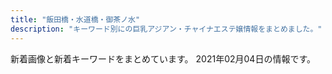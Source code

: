 ```yaml
---
title: "飯田橋・水道橋・御茶ノ水"
description: "キーワード別にの巨乳アジアン・チャイナエステ嬢情報をまとめました。"
---
```


新着画像と新着キーワードをまとめています。
2021年02月04日の情報です。

<DmmAffiliateIns />
<KeywordTable
  shops={
    [
    {
        "img_links": [
            "https://kira.uouono.com/wp-content/uploads/2020/12/1kira.jpg",
            "https://kira.uouono.com/wp-content/themes/este/img/1.jpg",
            "https://kira.uouono.com/wp-content/themes/este/img/tel_footer.png",
            "https://kira.uouono.com/wp-content/uploads/2019/06/1kira.jpg",
            "https://kira.uouono.com/wp-content/uploads/2019/06/4kira.jpg",
            "https://kira.uouono.com/wp-content/themes/este/img/top-img01.png",
            "https://kira.uouono.com/wp-content/themes/este/img/tel_header.png",
            "https://kira.uouono.com/wp-content/themes/este/img/3.jpg",
            "https://kira.uouono.com/wp-content/themes/este/img/call.png",
            "https://kira.uouono.com/wp-content/themes/este/img/2.jpg",
            "https://kira.uouono.com/wp-content/themes/este/img/4.jpg",
            "https://kira.uouono.com/wp-content/uploads/2020/12/1234786kira.jpg",
            "https://kira.uouono.com/wp-content/uploads/2019/12/11kira.jpg",
            "https://kira.uouono.com/wp-content/uploads/2020/12/saiuhkira.jpg",
            "https://kira.uouono.com/wp-content/themes/este/img/top-img02b.png",
            "https://kira.uouono.com/wp-content/uploads/2018/12/11kira.jpg",
            "https://kira.uouono.com/wp-content/themes/este/img/top-img03.png",
            "https://kira.uouono.com/wp-content/uploads/2019/06/2kira.jpg"
        ],
        "name": "\u30ad\u30e9\u30e9",
        "station": "\u795e\u4fdd\u753a\u99c5A1\u51fa\u53e3",
        "keywords": {
            "E": 3,
            "C": 7,
            "F": 3,
            "D": 14
        },
        "url": "https://kira.uouono.com/"
    },
    {
        "name": "\u30d3\u30fc\u30ca\u30b9",
        "url": "http://venus.tyo.cm/",
        "img_links": [
            "http://venus.tyo.cm/images/mainimg.jpg",
            "http://venus.tyo.cm/photos/sites/40/2020/08/2020083109075784.jpeg",
            "http://venus.tyo.cm/photos/sites/40/2020/09/2020090907201348.jpeg",
            "http://venus.tyo.cm/photos/sites/40/2020/08/2020083109075781.jpeg",
            "http://venus.tyo.cm/images/top.png",
            "http://venus.tyo.cm/photos/sites/40/2020/08/2020083110414597.jpeg",
            "http://venus.tyo.cm/images/room6.jpg",
            "http://venus.tyo.cm/photos/sites/40/2020/10/202010021052282.jpeg",
            "http://venus.tyo.cm/photos/sites/40/2020/08/2020083109075883.jpeg",
            "http://venus.tyo.cm/photos/sites/40/2020/05/202005250635220.jpg",
            "http://venus.tyo.cm/photos/sites/40/2020/08/2020083110414612.jpeg",
            "http://venus.tyo.cm/images/room3.jpg",
            "http://venus.tyo.cm/photos/sites/40/2020/09/2020090907201289.jpeg",
            "http://venus.tyo.cm/images/room1.jpg",
            "http://venus.tyo.cm/images/spmainimg.jpg",
            "http://venus.tyo.cm/images/room2.jpg",
            "http://venus.tyo.cm/images/room5.jpg",
            "http://venus.tyo.cm/photos/sites/40/2020/08/2020083109075848.jpeg",
            "http://venus.tyo.cm/images/pagetop.png",
            "http://venus.tyo.cm/photos/sites/40/2020/08/2020083109075912.jpeg",
            "http://venus.tyo.cm/photos/sites/40/2020/08/2020083109075685.jpeg",
            "http://venus.tyo.cm/photos/sites/40/2020/09/2020091012404045.jpeg",
            "http://venus.tyo.cm/images/room4.jpg"
        ],
        "station": "JR\u6c34\u9053\u6a4b\u99c5\u6771\u53e3",
        "keywords": {
            "88": 4,
            "F": 6,
            "D": 18,
            "E": 6,
            "85": 6,
            "89": 6,
            "84": 4,
            "83": 10
        }
    },
    {
        "img_links": [
            "https://i0.wp.com/aromalucky.xyz/wp-content/uploads/2017/12/05-1.jpg",
            "https://i1.wp.com/aromalucky.xyz/wp-content/uploads/2019/10/20.jpg",
            "https://i0.wp.com/aromalucky.xyz/wp-content/uploads/2019/04/13.jpg",
            "https://i2.wp.com/aromalucky.xyz/wp-content/uploads/2019/05/03.png",
            "https://i0.wp.com/aromalucky.xyz/wp-content/uploads/2019/05/15.jpg",
            "https://i0.wp.com/aromalucky.xyz/wp-content/uploads/2019/05/02.png",
            "http://aromalucky.xyz/wp-content/uploads/2019/05/01_02.png",
            "https://i2.wp.com/aromalucky.xyz/wp-content/uploads/2017/12/02.jpg",
            "https://i2.wp.com/aromalucky.xyz/wp-content/uploads/2019/04/12.jpg",
            "https://i1.wp.com/aromalucky.xyz/wp-content/uploads/2017/12/04-1.jpg",
            "https://i1.wp.com/aromalucky.xyz/wp-content/uploads/2019/05/16.jpg",
            "https://i2.wp.com/aromalucky.xyz/wp-content/uploads/2017/12/08.jpg",
            "https://i2.wp.com/aromalucky.xyz/wp-content/uploads/2019/04/14.jpg",
            "https://i2.wp.com/aromalucky.xyz/wp-content/uploads/2017/12/03-1.jpg",
            "https://i2.wp.com/aromalucky.xyz/wp-content/uploads/2020/09/21.jpg"
        ],
        "station": "\u5c0f\u5ddd\u753a\u99c5B4",
        "keywords": {},
        "name": "\u30a2\u30ed\u30de\u30e9\u30c3\u30ad\u30fc",
        "url": "http://aromalucky.xyz/"
    },
    {
        "img_links": [
            "http://sln-relax.com/img/ttl_concept.jpg",
            "http://sln-relax.com/pic/topimg2.jpg",
            "http://sln-relax.com/scdl/staff/10041.jpg",
            "http://sln-relax.com/img/att.jpg",
            "http://sln-relax.com/img/ttl_staff.png",
            "http://sln-relax.com/scdl/staff/10031.jpg",
            "http://sln-relax.com/i/files/girl02.jpg",
            "http://sln-relax.com/img/ttl_mobile.jpg",
            "http://sln-relax.com/scdl/staff/10071.jpg",
            "http://sln-relax.com/i/files/girl01.jpg",
            "http://sln-relax.com/scdl/staff/10021.jpg",
            "http://sln-relax.com/i/files/homeimg.jpg",
            "http://sln-relax.com/img/ttl_tnew.jpg",
            "http://sln-relax.com/scdl/staff/10011.jpg",
            "http://sln-relax.com/scdl/staff/10061.jpg",
            "http://sln-relax.com/pic/topimg1.jpg",
            "http://sln-relax.com/pic/head.png",
            "http://sln-relax.com/pic/topimg3.jpg",
            "http://sln-relax.com/scdl/staff/10081.jpg",
            "http://sln-relax.com/scdl/staff/10051.jpg",
            "http://sln-relax.com/img/ttl_rec.jpg"
        ],
        "station": "JR\u6c34\u9053\u6a4b\u99c5\u897f\u53e3",
        "url": "http://sln-relax.com/",
        "keywords": {
            "C": 17
        },
        "name": "Lime"
    },
    {
        "name": "\u307f\u3055\u304d",
        "img_links": [
            "http://rioplioop.xyz/uploads/210122/1-2101221A05a06.jpg",
            "http://rioplioop.xyz/uploads/201215/1-201215140614E6.jpg",
            "http://rioplioop.xyz/picture/call.png",
            "http://rioplioop.xyz/picture/m-head01.jpg",
            "http://rioplioop.xyz/uploads/200709/1-200FZ94225252.jpg",
            "http://rioplioop.xyz/uploads/200601/1-200601142TY37.jpg",
            "http://rioplioop.xyz/uploads/200601/1-200601142G5438.jpg",
            "http://rioplioop.xyz/uploads/200601/1-200601142F5435.jpg",
            "http://rioplioop.xyz/uploads/200720/1-200H0125T94A.jpg",
            "http://rioplioop.xyz/uploads/200601/1-200601142S1947.jpg",
            "http://rioplioop.xyz/uploads/201215/1-20121514062YE.jpg",
            "http://rioplioop.xyz/uploads/210122/1-2101221A121555.jpg",
            "http://rioplioop.xyz/uploads/200601/1-200601142R2G3.jpg",
            "http://rioplioop.xyz/uploads/201207/1-20120G62S9A5.jpg",
            "http://rioplioop.xyz/uploads/200601/1-200601142P4643.jpg",
            "http://rioplioop.xyz/uploads/200625/1-200625140331O1.jpg",
            "http://rioplioop.xyz/uploads/200601/1-200601142639540.jpg",
            "http://rioplioop.xyz/uploads/200619/1-20061912514T35.jpg",
            "http://rioplioop.xyz/uploads/200601/1-200601142629454.jpg",
            "http://rioplioop.xyz/picture/foot01.jpg",
            "http://rioplioop.xyz/uploads/200601/1-200601142921510.jpg",
            "http://rioplioop.xyz/uploads/210107/1-21010G41345N3.jpg",
            "http://rioplioop.xyz/picture/m-top004.jpg",
            "http://rioplioop.xyz/uploads/200625/1-200625140422133.jpg",
            "http://rioplioop.xyz/picture/cam-01.jpg",
            "http://rioplioop.xyz/uploads/200720/1-200H0125S1U2.jpg",
            "http://rioplioop.xyz/uploads/200601/1-200601142K43F.jpg",
            "http://rioplioop.xyz/uploads/200710/1-200G01PS2Q3.jpg",
            "http://rioplioop.xyz/uploads/200601/1-200601142U5L7.jpg",
            "http://rioplioop.xyz/uploads/200619/1-200619125204158.jpg",
            "http://rioplioop.xyz/uploads/200709/1-200FZ94240538.jpg",
            "http://rioplioop.xyz/uploads/210107/1-21010G41433150.jpg",
            "http://rioplioop.xyz/picture/m-top003.jpg",
            "http://rioplioop.xyz/uploads/200601/1-200601142913462.jpg"
        ],
        "url": "http://rioplioop.xyz/",
        "keywords": {
            "C": 2,
            "84": 2,
            "F": 10,
            "D": 3,
            "85": 1,
            "94": 10
        },
        "station": "JR\u6c34\u9053\u6a4b\u99c5\u6771\u53e3"
    },
    {
        "keywords": {
            "C": 12,
            "D": 7,
            "G": 3,
            "E": 11
        },
        "name": "\u697d\u697d",
        "url": "https://raku-relax.tokyo/",
        "img_links": [
            "https://raku-relax.tokyo/wp-content/uploads/2018/12/satfuygihoj.jpg",
            "https://raku-relax.tokyo/wp-content/uploads/2020/01/897sarakura.jpg",
            "https://raku-relax.tokyo/wp-content/themes/este/img/tel03.png",
            "https://raku-relax.tokyo/wp-content/themes/este/img/tel_footer.png",
            "https://raku-relax.tokyo/wp-content/themes/este/img/2.jpg",
            "https://raku-relax.tokyo/wp-content/themes/este/img/4.jpg",
            "https://raku-relax.tokyo/wp-content/themes/este/img/top-img04.png",
            "https://raku-relax.tokyo/wp-content/themes/este/img/top-img02.png",
            "https://raku-relax.tokyo/wp-content/themes/este/img/3.jpg",
            "https://raku-relax.tokyo/wp-content/themes/este/img/top-img03.png",
            "https://raku-relax.tokyo/wp-content/uploads/2020/04/siuaytfsa.jpg",
            "https://raku-relax.tokyo/wp-content/uploads/2020/04/1234sertdyf.jpg",
            "https://raku-relax.tokyo/wp-content/uploads/2020/11/9897621rakura.jpg",
            "https://raku-relax.tokyo/wp-content/uploads/2021/01/1211rakura.jpg",
            "https://raku-relax.tokyo/wp-content/themes/este/img/tel02.png",
            "https://raku-relax.tokyo/wp-content/themes/este/img/top-img01.png",
            "https://raku-relax.tokyo/wp-content/themes/este/img/top-img05.png",
            "https://raku-relax.tokyo/wp-content/uploads/2021/01/211rakura.jpg",
            "https://raku-relax.tokyo/wp-content/themes/este/img/tel.png",
            "https://raku-relax.tokyo/wp-content/uploads/2020/11/oiuarakura.jpg",
            "https://raku-relax.tokyo/wp-content/themes/este/img/1.jpg",
            "https://raku-relax.tokyo/wp-content/uploads/2020/01/y45a121.jpg",
            "https://raku-relax.tokyo/wp-content/themes/este/img/tel_header.png"
        ],
        "station": "\u725b\u8fbc\u795e\u697d\u5742\u99c5A2\u51fa\u53e3"
    },
    {
        "name": "\u30e9\u30d4\u30b9",
        "station": "\u795e\u4fdd\u753a\u99c5A7\u51fa\u53e3",
        "url": "http://rapisu.tokyo/",
        "img_links": [
            "http://rapisu.tokyo/images/end.png",
            "http://rapisu.tokyo/images/meihui.jpg",
            "http://rapisu.tokyo/images/tiao.png",
            "http://rapisu.tokyo/images/r3.jpg",
            "http://rapisu.tokyo/images/g0.jpg",
            "http://rapisu.tokyo/images/top.png",
            "http://rapisu.tokyo/images/flash.jpg",
            "http://rapisu.tokyo/images/flash1.jpg",
            "http://rapisu.tokyo/images/mobile.png",
            "http://rapisu.tokyo/images/r2.jpg",
            "http://rapisu.tokyo/images/zi_staff.png",
            "http://rapisu.tokyo/images/mika.jpg",
            "http://rapisu.tokyo/images/r1.jpg"
        ],
        "keywords": {
            "C": 7
        }
    },
    {
        "url": "http://yu.xyz.mn/",
        "img_links": [
            "http://yu.xyz.mn/images/s_news.jpg",
            "http://yu.xyz.mn/images/room1.jpg",
            "http://yu.xyz.mn/images/s_shedule.jpg",
            "http://yu.xyz.mn/images/mobile.jpg",
            "http://yu.xyz.mn/images/ac5.jpg",
            "http://yu.xyz.mn/images/ac3.jpg",
            "http://yu.xyz.mn/photos/sites/91/2019/12/2019122702252767.jpg",
            "http://yu.xyz.mn/images/ac1.jpg",
            "http://yu.xyz.mn/images/ac6.jpg",
            "http://yu.xyz.mn/images/room4.jpg",
            "http://yu.xyz.mn/images/ac4.jpg",
            "http://yu.xyz.mn/photos/sites/91/2021/01/2021012205451889.jpg",
            "http://yu.xyz.mn/images/room2.jpg",
            "http://yu.xyz.mn/photos/sites/91/2019/12/2019122702252691.jpg",
            "http://yu.xyz.mn/images/top.jpg",
            "http://yu.xyz.mn/photos/sites/91/2019/12/2019122901424384.jpg",
            "http://yu.xyz.mn/images/room3.jpg",
            "http://yu.xyz.mn/images/ac2.jpg",
            "http://yu.xyz.mn/photos/sites/91/2020/04/2020040807282190.jpg",
            "http://yu.xyz.mn/images/s_staff.jpg",
            "http://yu.xyz.mn/photos/sites/91/2020/02/2020022305370017.jpg"
        ],
        "name": "\u60a0 \u3086\u3046",
        "keywords": {
            "D": 35,
            "86": 7,
            "87": 7,
            "C": 20,
            "84": 7,
            "85": 21
        },
        "station": "JR\u6c34\u9053\u6a4b\u99c5\u897f\u53e3"
    },
    {
        "station": "JR\u6c34\u9053\u6a4b\u99c5\u897f\u53e3",
        "keywords": {},
        "img_links": [
            "https://suidobashi-mensesthe.com/button/home.png",
            "https://suidobashi-mensesthe.com/staff/yui-l1.jpg",
            "https://suidobashi-mensesthe.com/room/1-l.jpg",
            "https://suidobashi-mensesthe.com/staff/midori-s1.jpg",
            "https://suidobashi-mensesthe.com/staff/yui-s2.jpg",
            "https://suidobashi-mensesthe.com/staff/yumil2.jpg",
            "https://suidobashi-mensesthe.com/staff/midori-s2.jpg",
            "https://suidobashi-mensesthe.com/staff/erika-s1.jpg",
            "https://suidobashi-mensesthe.com/room/3-l.jpg",
            "https://suidobashi-mensesthe.com/staff/midori-l2.jpg",
            "https://suidobashi-mensesthe.com/mens-esthe-massage/2020/02/27/yui-s1.jpg",
            "https://suidobashi-mensesthe.com/staff/ai-s1.jpg",
            "https://suidobashi-mensesthe.com/room/6-s.jpg",
            "https://suidobashi-mensesthe.com/room/2-l.jpg",
            "https://suidobashi-mensesthe.com/staff/ai-l2.jpg",
            "https://suidobashi-mensesthe.com/images/prin-video2.jpg",
            "https://suidobashi-mensesthe.com/room/4-l.jpg",
            "https://suidobashi-mensesthe.com/images/main-sp.jpg",
            "https://suidobashi-mensesthe.com/room/5-s.jpg",
            "https://suidobashi-mensesthe.com/room/4-s.jpg",
            "https://suidobashi-mensesthe.com/staff/yui-l2.jpg",
            "https://suidobashi-mensesthe.com/staff/yumi-l1.jpg",
            "https://suidobashi-mensesthe.com/button/staff.png",
            "https://suidobashi-mensesthe.com/staff/midori-l1.jpg",
            "https://suidobashi-mensesthe.com/images/main1.jpg",
            "https://suidobashi-mensesthe.com/icon/line.png",
            "https://suidobashi-mensesthe.com/button/blog.png",
            "https://suidobashi-mensesthe.com/images/clear.png",
            "https://suidobashi-mensesthe.com/images/qrcode.png",
            "https://suidobashi-mensesthe.com/images/flower.png",
            "https://suidobashi-mensesthe.com/room/esthe1.jpg",
            "https://suidobashi-mensesthe.com/staff/erika-l1.jpg",
            "https://suidobashi-mensesthe.com/staff/yumi-s1.jpg",
            "https://suidobashi-mensesthe.com/icon/google_plus.png",
            "https://suidobashi-mensesthe.com/room/2-s.jpg",
            "https://suidobashi-mensesthe.com/mens-esthe-massage/2020/08/06/yui-s1.jpg",
            "https://suidobashi-mensesthe.com/room/3-s.jpg",
            "https://suidobashi-mensesthe.com/room/1-s.jpg",
            "https://suidobashi-mensesthe.com/room/esthe3.jpg",
            "https://suidobashi-mensesthe.com/images/footer-r.png",
            "https://suidobashi-mensesthe.com/staff/ai-l1.jpg",
            "https://suidobashi-mensesthe.com/staff/midori-s3.jpg",
            "https://suidobashi-mensesthe.com/icon/facebook.png",
            "https://suidobashi-mensesthe.com/room/5-l.jpg",
            "https://suidobashi-mensesthe.com/staff/yumi-s2.jpg",
            "https://suidobashi-mensesthe.com/images/covit19.jpg",
            "https://suidobashi-mensesthe.com/images/header3.png",
            "https://suidobashi-mensesthe.com/icon/twitter.png",
            "https://suidobashi-mensesthe.com/staff/ai-s2.jpg",
            "https://suidobashi-mensesthe.com/images/footer-l.png",
            "https://suidobashi-mensesthe.com/room/6-l.jpg",
            "https://suidobashi-mensesthe.com/staff/midori-l3.jpg",
            "https://suidobashi-mensesthe.com/room/esthe2.jpg",
            "https://suidobashi-mensesthe.com/staff/yui-s1.jpg"
        ],
        "name": "\u30d7\u30ea\u30f3",
        "url": "https://suidobashi-mensesthe.com/"
    },
    {
        "name": "\u7652\u3057\u306e\u6cc9",
        "keywords": {
            "E": 12,
            "G": 3,
            "D": 54,
            "C": 12
        },
        "station": "\u5c0f\u5ddd\u753a\u99c5B5\u51fa\u53e3",
        "img_links": [
            "https://izumi-esthe.tokyo/wp-content/uploads/2020/11/9897621iyashinoizumi.jpg",
            "https://izumi-esthe.tokyo/wp-content/uploads/2020/09/8765421iyashinoizumi.jpg",
            "https://izumi-esthe.tokyo/wp-content/themes/este/img/top-img01.png",
            "https://izumi-esthe.tokyo/wp-content/uploads/2020/12/999iyashinoizumi.jpg",
            "https://izumi-esthe.tokyo/wp-content/themes/este/img/top-img02b.png",
            "https://izumi-esthe.tokyo/wp-content/themes/este/img/3.jpg",
            "https://izumi-esthe.tokyo/wp-content/themes/este/img/6.jpg",
            "https://izumi-esthe.tokyo/wp-content/uploads/2020/04/1111iyashinoizumi.jpg",
            "https://izumi-esthe.tokyo/wp-content/uploads/2020/02/1111iyashinoizumi.jpg",
            "https://izumi-esthe.tokyo/wp-content/uploads/2020/02/13ydtfuygiuhsa.jpg",
            "https://izumi-esthe.tokyo/wp-content/uploads/2021/01/211iyashinoizumi.jpg",
            "https://izumi-esthe.tokyo/wp-content/uploads/2020/02/3serdtfygui.jpg",
            "https://izumi-esthe.tokyo/wp-content/uploads/2020/02/14drtyfugiho.jpg",
            "https://izumi-esthe.tokyo/wp-content/uploads/2020/10/8765iyashinoizumi.jpg",
            "https://izumi-esthe.tokyo/wp-content/uploads/2020/09/987621iyashinoizumi.jpg",
            "https://izumi-esthe.tokyo/wp-content/uploads/2020/10/98767689iyashinoizumi.jpg",
            "https://izumi-esthe.tokyo/wp-content/uploads/2020/02/121dfghiyashinoizumi.jpg",
            "https://izumi-esthe.tokyo/wp-content/themes/este/img/top-img01a.png",
            "https://izumi-esthe.tokyo/wp-content/themes/este/img/1.jpg",
            "https://izumi-esthe.tokyo/wp-content/uploads/2020/03/77iyashinoizumi.jpg",
            "https://izumi-esthe.tokyo/wp-content/uploads/2020/02/5setrdyfu.jpg",
            "https://izumi-esthe.tokyo/wp-content/uploads/2020/12/3111112iyashinoizumi.jpg",
            "https://izumi-esthe.tokyo/wp-content/themes/este/img/top-img01b.png",
            "https://izumi-esthe.tokyo/wp-content/uploads/2020/03/111iyashinoizumi.jpg",
            "https://izumi-esthe.tokyo/wp-content/themes/este/img/tel_footer.png",
            "https://izumi-esthe.tokyo/wp-content/uploads/2020/12/121iyashinoizumi.jpg",
            "https://izumi-esthe.tokyo/wp-content/uploads/2020/02/10cfyguvbhj.jpg",
            "https://izumi-esthe.tokyo/wp-content/uploads/2020/09/876521iyashinoizumi-1.jpg",
            "https://izumi-esthe.tokyo/wp-content/uploads/2020/02/aerstdyfugi.jpg",
            "https://izumi-esthe.tokyo/wp-content/uploads/2020/02/999iyashinoizumi.jpg",
            "https://izumi-esthe.tokyo/wp-content/uploads/2020/09/8765211iyashinoizumi.jpg",
            "https://izumi-esthe.tokyo/wp-content/uploads/2020/12/9iyashinoizumi.jpg",
            "https://izumi-esthe.tokyo/wp-content/themes/este/img/5.jpg",
            "https://izumi-esthe.tokyo/wp-content/uploads/2020/02/9fxdytugvyibha.jpg",
            "https://izumi-esthe.tokyo/wp-content/uploads/2020/02/15drtyfugihoas.jpg",
            "https://izumi-esthe.tokyo/wp-content/themes/este/img/2.jpg",
            "https://izumi-esthe.tokyo/wp-content/uploads/2020/02/88iyashinoizumi.jpg",
            "https://izumi-esthe.tokyo/wp-content/uploads/2020/11/1iyashinoizumi.jpg",
            "https://izumi-esthe.tokyo/wp-content/uploads/2020/11/1iyashinoizumi-1.jpg",
            "https://izumi-esthe.tokyo/wp-content/uploads/2020/11/2iyashinoizumi.jpg",
            "https://izumi-esthe.tokyo/wp-content/themes/este/img/4.jpg",
            "https://izumi-esthe.tokyo/wp-content/themes/este/img/top-img04.png",
            "https://izumi-esthe.tokyo/wp-content/uploads/2020/02/999iyashinoizumi-1.jpg",
            "https://izumi-esthe.tokyo/wp-content/uploads/2020/11/3111iyashinoizumi.jpg",
            "https://izumi-esthe.tokyo/wp-content/themes/este/img/tel_header.png",
            "https://izumi-esthe.tokyo/wp-content/uploads/2020/10/897s6aiyashinoizumi.jpg",
            "https://izumi-esthe.tokyo/wp-content/uploads/2020/02/15dfuygihoinp.jpg",
            "https://izumi-esthe.tokyo/wp-content/uploads/2020/10/9876iyashinoizumi.jpg",
            "https://izumi-esthe.tokyo/wp-content/uploads/2021/01/2221iyashinoizumi.jpg",
            "https://izumi-esthe.tokyo/wp-content/uploads/2020/10/9087saiyashinoizumi.jpg",
            "https://izumi-esthe.tokyo/wp-content/themes/este/img/call.png"
        ],
        "url": "https://izumi-esthe.tokyo/"
    }
]
}
/>
<DmmAffiliateScript />
